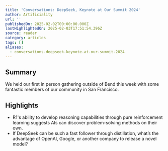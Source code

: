 ```yaml
---
title: 'Conversations: DeepSeek, Keynote at Our Summit 2024'
author: Artificiality
url: ''
publishedOn: 2025-02-02T00:00:00.000Z
lastHighlightedOn: 2025-02-03T17:51:54.396Z
source: reader
category: articles
tags: []
aliases:
  - conversations-deepseek-keynote-at-our-summit-2024
---
```

## Summary

We held our first in person gathering outside of Bend this week with some fantastic members of our community in San Francisco.

## Highlights
- R1's ability to develop reasoning capabilities through pure reinforcement learning suggests AIs can discover problem-solving methods on their own.
- If DeepSeek can be such a fast follower through distillation, what’s the advantage of OpenAI, Google, or another company to release a novel model?
